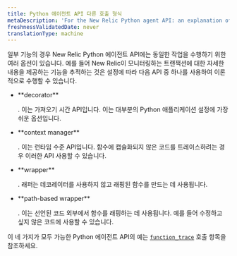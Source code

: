 ```yaml
---
title: Python 에이전트 API 다른 호출 형식
metaDescription: 'For the New Relic Python agent API: an explanation of varied call forms for some API functions.'
freshnessValidatedDate: never
translationType: machine
---
```


일부 기능의 경우 New Relic Python 에이전트 API에는 동일한 작업을 수행하기 위한 여러 옵션이 있습니다. 예를 들어 New Relic이 모니터링하는 트랜잭션에 대한 자세한 내용을 제공하는 기능을 추적하는 것은 설정에 따라 다음 API 중 하나를 사용하여 이론적으로 수행할 수 있습니다.

* <DNT>
    **decorator**
  </DNT>

  . 이는 가져오기 시간 API입니다. 이는 대부분의 Python 애플리케이션 설정에 가장 쉬운 옵션입니다.

* <DNT>
    **context manager**
  </DNT>

  . 이는 런타임 수준 API입니다. 함수에 캡슐화되지 않은 코드를 트레이스하려는 경우 이러한 API 사용할 수 있습니다.

* <DNT>
    **wrapper**
  </DNT>

  . 래퍼는 데코레이터를 사용하지 않고 래핑된 함수를 만드는 데 사용됩니다.

* <DNT>
    **path-based wrapper**
  </DNT>

  . 이는 선언된 코드 외부에서 함수를 래핑하는 데 사용됩니다. 예를 들어 수정하고 싶지 않은 코드에 사용할 수 있습니다.

이 네 가지가 모두 가능한 Python 에이전트 API의 예는 [`function_trace`](/docs/agents/python-agent/python-agent-api/function_trace) 호출 항목을 참조하세요.
